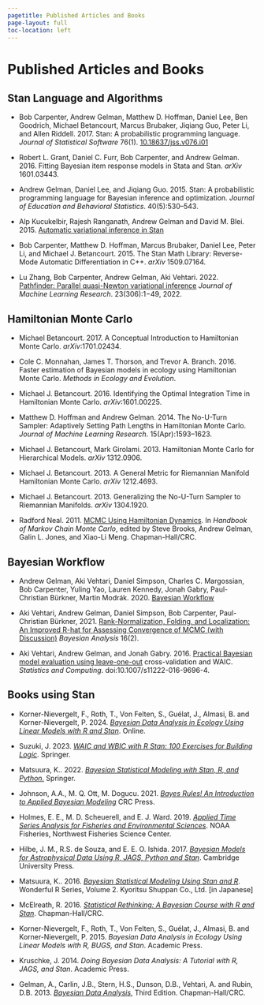 ```yaml
---
pagetitle: Published Articles and Books
page-layout: full
toc-location: left
---
```


# Published Articles and Books

## Stan Language and Algorithms

* Bob Carpenter, Andrew Gelman, Matthew D. Hoffman, Daniel Lee, Ben
  Goodrich, Michael Betancourt, Marcus Brubaker, Jiqiang Guo,
  Peter Li, and Allen Riddell.  2017.  Stan: A probabilistic
  programming language.  *Journal of Statistical Software* 76(1).
  [10.18637/jss.v076.i01](http://dx.doi.org/10.18637/jss.v076.i01){target="_blank"}

* Robert L. Grant, Daniel C. Furr, Bob Carpenter, and Andrew
  Gelman. 2016. Fitting Bayesian item response models in Stata and
  Stan. *arXiv* 1601.03443.

* Andrew Gelman, Daniel Lee, and Jiqiang Guo.  2015.  Stan:
  A probabilistic programming language for Bayesian inference
  and optimization.  *Journal of Education and Behavioral
  Statistics*. 40(5):530--543.

* Alp Kucukelbir, Rajesh Ranganath, Andrew Gelman and David M. Blei. 2015.
  [Automatic variational inference in Stan](https://proceedings.neurips.cc/paper_files/paper/2015/file/352fe25daf686bdb4edca223c921acea-Paper.pdf){target="_blank"}

* Bob Carpenter, Matthew D. Hoffman, Marcus Brubaker, Daniel Lee,
  Peter Li, and Michael J. Betancourt.  2015.  The Stan Math Library:
  Reverse-Mode Automatic Differentiation in C++. *arXiv* 1509.07164.


* Lu Zhang, Bob Carpenter, Andrew Gelman, Aki Vehtari. 2022.
  [Pathfinder: Parallel quasi-Newton variational inference](https://jmlr.org/papers/v23/21-0889.html){target="_blank"}
  *Journal of Machine Learning Research*.  23(306):1−49, 2022.


## Hamiltonian Monte Carlo

* Michael Betancourt. 2017. A Conceptual Introduction to
  Hamiltonian Monte Carlo.  *arXiv*:1701.02434.

* Cole C. Monnahan, James T. Thorson, and Trevor A. Branch. 2016.
  Faster estimation of Bayesian models in ecology using
  Hamiltonian Monte Carlo. *Methods in Ecology and Evolution*.

* Michael J. Betancourt. 2016.  Identifying the Optimal Integration
  Time in Hamiltonian Monte Carlo. *arXiv*:1601.00225.

* Matthew D. Hoffman and Andrew Gelman.  2014.  The No-U-Turn Sampler:
  Adaptively Setting Path Lengths in Hamiltonian Monte Carlo.
  *Journal of Machine Learning Research*.  15(Apr):1593--1623.

* Michael J. Betancourt, Mark Girolami. 2013.  Hamiltonian Monte Carlo
  for Hierarchical Models. *arXiv* 1312.0906.

* Michael J. Betancourt. 2013.  A General Metric for Riemannian
  Manifold Hamiltonian Monte Carlo. *arXiv* 1212.4693.

* Michael J. Betancourt. 2013.  Generalizing the No-U-Turn Sampler to
  Riemannian Manifolds.  *arXiv* 1304.1920.

* Radford Neal. 2011. [MCMC Using Hamiltonian Dynamics](http://www.mcmchandbook.net/HandbookChapter5.pdf){target="_blank"}.  In *Handbook of Markov Chain Monte
  Carlo*, edited by Steve Brooks, Andrew Gelman, Galin L. Jones,
  and Xiao-Li Meng.  Chapman-Hall/CRC.

## Bayesian Workflow

* Andrew Gelman, Aki Vehtari, Daniel Simpson, Charles C. Margossian, Bob Carpenter, Yuling Yao, Lauren Kennedy, Jonah Gabry, Paul-Christian Bürkner, Martin Modrák. 2020. [Bayesian Workflow](https://arxiv.org/pdf/2011.01808){target="_blank"}


* Aki Vehtari, Andrew Gelman, Daniel Simpson, Bob Carpenter, Paul-Christian Bürkner, 2021.
  [Rank-Normalization, Folding, and Localization: An Improved R-hat for Assessing Convergence of MCMC (with Discussion)](http://dx.doi.org/10.1214/20-BA1221)
  *Bayesian Analysis* 16(2).
  
* Aki Vehtari, Andrew Gelman, and Jonah Gabry. 2016.
  [Practical Bayesian model evaluation using leave-one-out](https://arxiv.org/abs/1507.04544){target="_blank"}
  cross-validation and WAIC. *Statistics and Computing*.
  doi:10.1007/s11222-016-9696-4.

                       
## Books using Stan

* Korner-Nievergelt, F., Roth, T., Von Felten, S., Guélat, J., Almasi,
  B. and Korner-Nievergelt, P.  2024. [*Bayesian Data Analysis in
  Ecology Using Linear Models with R and Stan*](https://tobiasroth.github.io/BDAEcology/){target="_blank"}.  Online.

* Suzuki, J.  2023. [*WAIC and WBIC with R Stan: 100 Exercises for Building Logic*](https://link.springer.com/book/10.1007/978-981-99-3838-4){target="_blank"}.  Springer.

* Matsuura, K.. 2022. [*Bayesian Statistical Modeling with Stan, R, and
  Python.*](https://link.springer.com/book/10.1007/978-981-19-4755-1){target="_blank"} Springer.

* Johnson, A.A., M. Q. Ott, M. Dogucu. 2021. [*Bayes Rules! An Introduction to Applied Bayesian Modeling*](https://www.bayesrulesbook.com){target="_blank"} CRC Press.

* Holmes, E. E., M. D. Scheuerell, and E. J. Ward.  2019.
  [*Applied Time Series Analysis for Fisheries and Environmental Sciences*](
  https://nwfsc-timeseries.github.io/atsa-labs/){target="_blank"}. NOAA Fisheries,
  Northwest Fisheries Science Center.

* Hilbe, J. M., R.S. de Souza, and E. E. O. Ishida.  2017. [*Bayesian
  Models for Astrophysical Data Using R, JAGS, Python and Stan*](https://www.bayesianmodelsforastrophysicaldata.com){target="_blank"}.
  Cambridge University Press.

* Matsuura, K.. 2016. [*Bayesian Statistical Modeling Using Stan
  and R*](https://link.springer.com/book/10.1007/978-981-19-4755-1){target="_blank"}. Wonderful R Series, Volume 2. Kyoritsu Shuppan Co.,
  Ltd.  [in Japanese]

* McElreath, R.  2016. [*Statistical Rethinking:  A Bayesian
  Course with R and Stan*](https://xcelab.net/rm/){target="_blank"}.  Chapman-Hall/CRC.

* Korner-Nievergelt, F., Roth, T., Von Felten, S., Guélat, J., Almasi,
  B. and Korner-Nievergelt, P.  2015. *Bayesian Data Analysis in
  Ecology Using Linear Models with R, BUGS, and Stan*.  Academic Press.

* Kruschke, J. 2014.  *Doing Bayesian Data Analysis: A Tutorial with R,
  JAGS, and Stan*. Academic Press.

* Gelman, A., Carlin, J.B., Stern, H.S., Dunson, D.B., Vehtari, A. and
  Rubin, D.B. 2013. [*Bayesian Data Analysis*](http://www.stat.columbia.edu/~gelman/book/){target="_blank"}, Third
  Edition. Chapman-Hall/CRC.

